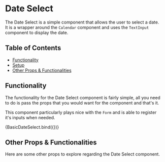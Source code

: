 


<Meta title="Form/Date Select" component={DateSelect} />

# Date Select

The Date Select is a simple component that allows the user to select a date. It is
a wrapper around the `Calendar` component and uses the `TextInput` component to
display the date. 

## Table of Contents

- [Functionality](#functionality)
- [Setup](#setup)
- [Other Props & Functionalities](#other-props--functionalities)

## Functionality

The functionality for the Date Select component is fairly simple, all you need
to do is pass the props that you would want for the component and that's it.

This component particularly plays nice with the `Form` and is able to register it's
inputs when needed.

<Canvas>
	<Story name="Basic Date Select" args={{ placeholder: "Pick a date" }}>
		{BasicDateSelect.bind({})}
	</Story>
</Canvas>

## Other Props & Functionalities

Here are some other props to explore regarding the Date Select component.

<ArgsTable of={DateSelect} />